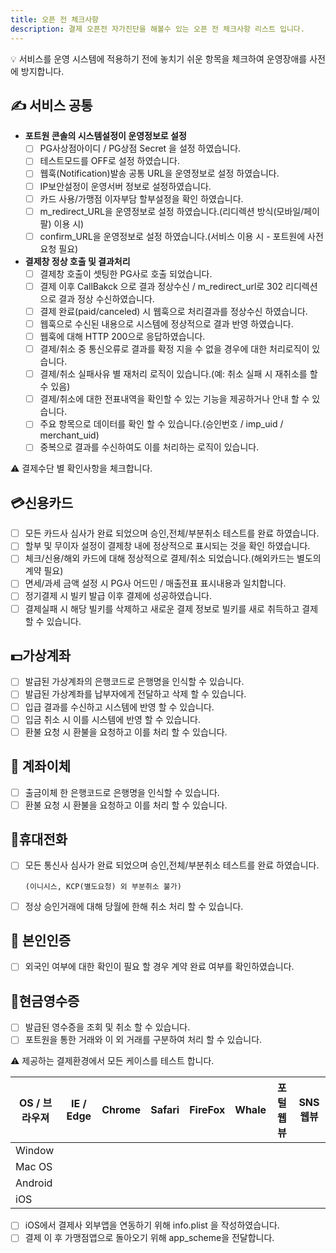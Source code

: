 ```yaml
---
title: 오픈 전 체크사항
description: 결제 오픈전 자가진단을 해볼수 있는 오픈 전 체크사항 리스트 입니다.
---
```




💡 서비스를 운영 시스템에 적용하기 전에 놓치기 쉬운 항목을 체크하여 운영장애를 사전에 방지합니다.

## ✍️ 서비스 공통

- **포트원 콘솔의 시스템설정이 운영정보로 설정**
  - [ ] PG사상점아이디 / PG상점 Secret 을 설정 하였습니다.
  - [ ] 테스트모드를 OFF로 설정 하였습니다.
  - [ ] 웹훅(Notification)발송 공통 URL을 운영정보로 설정 하였습니다.
  - [ ] IP보안설정이 운영서버 정보로 설정하였습니다.
  - [ ] 카드 사용/가맹점 이자부담 할부설정을 확인 하였습니다.
  - [ ] m\_redirect\_URL을 운영정보로 설정 하였습니다.(리디렉션 방식(모바일/페이팔) 이용 시)
  - [ ] confirm\_URL을 운영정보로 설정 하였습니다.(서비스 이용 시 - 포트원에 사전 요청 필요)
- **결제창 정상 호출 및 결과처리**
  - [ ] 결제창 호출이 셋팅한 PG사로 호출 되었습니다.
  - [ ] 결제 이후 CallBakck 으로 결과 정상수신 / m\_redirect\_url로 302 리디렉션으로 결과 정상 수신하였습니다.
  - [ ] 결제 완료(paid/canceled) 시 웹훅으로 처리결과를 정상수신 하였습니다.
  - [ ] 웹훅으로 수신된 내용으로 시스템에 정상적으로 결과 반영 하였습니다.
  - [ ] 웹훅에 대해 HTTP 200으로 응답하였습니다.
  - [ ] 결제/취소 중 통신오류로 결과를 확정 지을 수 없을 경우에 대한 처리로직이 있습니다.
  - [ ] 결제/취소 실패사유 별 재처리 로직이 있습니다.(예: 취소 실패 시 재취소를 할 수 있음)
  - [ ] 결제/취소에 대한 전표내역을 확인할 수 있는 기능을 제공하거나 안내 할 수 있습니다.
  - [ ] 주요 항목으로 데이터를 확인 할 수 있습니다.(승인번호 / imp\_uid / merchant\_uid)
  - [ ] 중복으로 결과를 수신하여도 이를 처리하는 로직이 있습니다.

⚠️ 결제수단 별 확인사항을 체크합니다.

## 💳신용카드

- [ ] 모든 카드사 심사가 완료 되었으며 승인,전체/부분취소 테스트를 완료 하였습니다.
- [ ] 할부 및 무이자 설정이 결제창 내에 정상적으로 표시되는 것을 확인 하였습니다.
- [ ] 체크/신용/해외 카드에 대해 정상적으로 결제/취소 되었습니다.(해외카드는 별도의 계약 필요)
- [ ] 면세/과세 금액 설정 시 PG사 어드민 / 매출전표 표시내용과 일치합니다.
- [ ] 정기결제 시 빌키 발급 이후 결제에 성공하였습니다.
- [ ] 결제실패 시 해당 빌키를 삭제하고 새로운 결제 정보로 빌키를 새로 취득하고 결제 할 수 있습니다.

## 💵가상계좌

- [ ] 발급된 가상계좌의 은행코드로 은행명을 인식할 수 있습니다.
- [ ] 발급된 가상계좌를 납부자에게 전달하고 삭제 할 수 있습니다.
- [ ] 입급 결과를 수신하고 시스템에 반영 할 수 있습니다.
- [ ] 입금 취소 시 이를 시스템에 반영 할 수 있습니다.
- [ ] 환불 요청 시 환불을 요청하고 이를 처리 할 수 있습니다.

## 💸 계좌이체

- [ ] 출금이체 한 은행코드로 은행명을 인식할 수 있습니다.
- [ ] 환불 요청 시 환불을 요청하고 이를 처리 할 수 있습니다.

## 📱휴대전화

-   [ ] 모든 통신사 심사가 완료 되었으며 승인,전체/부분취소 테스트를 완료 하였습니다.

    ```
    (이니시스, KCP(별도요청) 외 부분취소 불가)
    ```
- [ ] 정상 승인거래에 대해 당월에 한해 취소 처리 할 수 있습니다.

## 🙋 본인인증

- [ ] 외국인 여부에 대한 확인이 필요 할 경우 계약 완료 여부를 확인하였습니다.

## 🧾현금영수증

- [ ] 발급된 영수증을 조회 및 취소 할 수 있습니다.
- [ ] 포트원을 통한 거래와 이 외 거래를 구분하여 처리 할 수 있습니다.

⚠️ 제공하는 결제환경에서 모든 케이스를 테스트 합니다.

| OS / 브라우져 | IE / Edge | Chrome | Safari | FireFox | Whale | 포털 웹뷰 | SNS 웹뷰 |
| --------- | --------- | ------ | ------ | ------- | ----- | ----- | ------ |
| Window    |           |        |        |         |       |       |        |
| Mac OS    |           |        |        |         |       |       |        |
| Android   |           |        |        |         |       |       |        |
| iOS       |           |        |        |         |       |       |        |

- [ ] iOS에서 결제사 외부앱을 연동하기 위해 info.plist 을 작성하였습니다.
- [ ] 결제 이 후 가맹점앱으로 돌아오기 위해 app\_scheme을 전달합니다.
